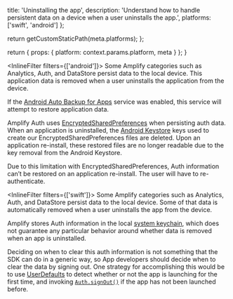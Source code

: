 
  title: 'Uninstalling the app',
  description:
    'Understand how to handle persistent data on a device when a user uninstalls the app.',
  platforms: ['swift', 'android']
};

  return getCustomStaticPath(meta.platforms);
};

  return {
    props: {
      platform: context.params.platform,
      meta
    }
  };
}

<InlineFilter filters={['android']}>
Some Amplify categories such as Analytics, Auth, and DataStore persist data to the local device. This application data is removed when a user uninstalls the application from the device.

If the [Android Auto Backup for Apps](https://developer.android.com/guide/topics/data/autobackup) service was enabled, this service will attempt to restore application data.

Amplify Auth uses [EncryptedSharedPreferences](https://developer.android.com/reference/androidx/security/crypto/EncryptedSharedPreferences) when persisting auth data. When an application is uninstalled, the [Android Keystore](https://developer.android.com/training/articles/keystore) keys used to create our EncryptedSharedPreferences files are deleted. Upon an application re-install, these restored files are no longer readable due to the key removal from the Android Keystore.

Due to this limitation with EncryptedSharedPreferences, Auth information can’t be restored on an application re-install. The user will have to re-authenticate.
</InlineFilter>

<InlineFilter filters={['swift']}>
Some Amplify categories such as Analytics, Auth, and DataStore persist data to the local device. Some of that data is automatically removed when a user uninstalls the app from the device.

Amplify stores Auth information in the local [system keychain](https://developer.apple.com/documentation/security/keychain_services), which does not guarantee any particular behavior around whether data is removed when an app is uninstalled.

Deciding on when to clear this auth information is not something that the SDK can do in a generic way, so App developers should decide when to clear the data by signing out. One strategy for accomplishing this would be to use [UserDefaults](https://developer.apple.com/documentation/foundation/userdefaults) to detect whether or not the app is launching for the first time, and invoking [`Auth.signOut()`](/[platform]/build-a-backend/auth/enable-sign-out/) if the app has not been launched before.

</InlineFilter>
